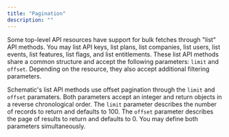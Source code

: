 ```yaml
---
title: "Pagination"
description: ""
---
```


Some top-level API resources have support for bulk fetches through "list" API methods. You may list API keys, list plans, list companies, list users, list events, list features, list flags, and list entitlements. These list API methods share a common structure and accept the following parameters: `limit` and `offset`. Depending on the resource, they also accept additional filtering parameters.

Schematic's list API methods use offset pagination through the `limit` and `offset` paramaters. Both parameters accept an integer and return objects in a reverse chronological order. The `limit` parameter describes the number of records to return and defaults to 100. The `offset` parameter describes the page of results to return and defaults to 0. You may define both parameters simultaneously.